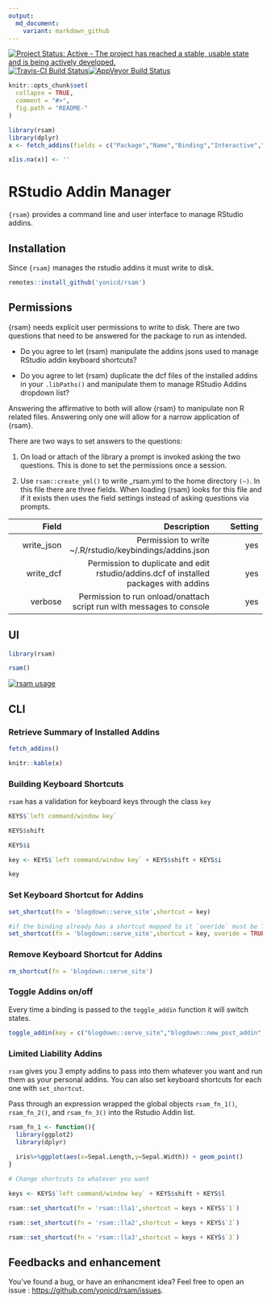 ```yaml
---
output:
  md_document:
    variant: markdown_github
---
```

[![Project Status: Active - The project has reached a stable, usable state and is being actively developed.](http://www.repostatus.org/badges/0.1.0/active.svg)](http://www.repostatus.org/#active)
[![Travis-CI Build Status](https://travis-ci.org/yonicd/rsam.svg?branch=master)](https://travis-ci.org/yonicd/rsam)[![AppVeyor Build Status](https://ci.appveyor.com/api/projects/status/github/yonicd/rsam?branch=master&svg=true)](https://ci.appveyor.com/project/yonicd/rsam)
<!-- README.md is generated from README.Rmd. Please edit that file -->

```r
knitr::opts_chunk$set(
  collapse = TRUE,
  comment = "#>",
  fig.path = "README-"
)

library(rsam)
library(dplyr)
x <- fetch_addins(fields = c("Package","Name","Binding","Interactive","Key","Shortcut"))

x[is.na(x)] <- ''


```

# RStudio Addin Manager

`{rsam}` provides a command line and user interface to manage RStudio addins.

## Installation

Since `{rsam}` manages the rstudio addins it must write to disk.

```r
remotes::install_github('yonicd/rsam')
```

## Permissions

{rsam} needs explicit user permissions to write to disk. There are two questions that need to be answered for the package to run as intended. 

   - Do you agree to let {rsam} manipulate the addins jsons used to manage RStudio addin keyboard shortcuts?
   
   - Do you agree to let {rsam} duplicate the dcf files of the installed addins in your `.libPaths()` and manipulate them to manage RStudio Addins dropdown list?
   
Answering the affirmative to both will allow {rsam} to manipulate non R related files. Answering only one will allow for a narrow application of {rsam}.

There are two ways to set answers to the questions:

  1. On load or attach of the library a prompt is invoked asking the two questions. This is done to set the permissions once a session. 
  
  2. Use `rsam::create_yml()` to write _rsam.yml to the home directory `(~)`. In this file there are three fields. When loading {rsam} looks for this file and if it exists then uses the field settings instead of asking questions via prompts.
 
|  Field|  Description|  Setting|
|--:|--:|--:|
|  write_json|  Permission to write ~/.R/rstudio/keybindings/addins.json|  yes|
|  write_dcf |  Permission to duplicate and edit rstudio/addins.dcf of installed packages with addins|  yes|
|  verbose   |  Permission to run onload/onattach script run with messages to console|  yes| 

## UI

```r
library(rsam)

rsam()

```

[![rsam usage](http://img.youtube.com/vi/-XZWv7CJrs8/0.jpg)](https://www.youtube.com/watch?v=-XZWv7CJrs8)

## CLI

### Retrieve Summary of Installed Addins

```r
fetch_addins()
```

```r
knitr::kable(x)
```

### Building Keyboard Shortcuts

`rsam` has a validation for keyboard keys through the class `key`

```r

KEYS$`left command/window key`

KEYS$shift

KEYS$i

key <- KEYS$`left command/window key` + KEYS$shift + KEYS$i

key
```

### Set Keyboard Shortcut for Addins

```r

set_shortcut(fn = 'blogdown::serve_site',shortcut = key)

#if the binding already has a shortcut mapped to it `overide` must be TRUE
set_shortcut(fn = 'blogdown::serve_site',shortcut = key, overide = TRUE)

```

### Remove Keyboard Shortcut for Addins

```r
rm_shortcut(fn = 'blogdown::serve_site')
```

### Toggle Addins on/off

Every time a binding is passed to the `toggle_addin` function it will switch states.

```r
toggle_addin(key = c("blogdown::serve_site","blogdown::new_post_addin","blogdown::update_meta_addin"))
```

### Limited Liability Addins

`rsam` gives you 3 empty addins to pass into them whatever you want and run them as your personal addins. You can also set keyboard shortcuts for each one with `set_shortcut`.

Pass through an expression wrapped the global objects `rsam_fn_1()`, `rsam_fn_2()`, and `rsam_fn_3()` into the Rstudio Addin list. 


```r

rsam_fn_1 <- function(){
  library(ggplot2)
  library(dplyr)
  
  iris%>%ggplot(aes(x=Sepal.Length,y=Sepal.Width)) + geom_point()
}

# Change shortcuts to whatever you want

keys <- KEYS$`left command/window key` + KEYS$shift + KEYS$l

rsam::set_shortcut(fn = 'rsam::lla1',shortcut = keys + KEYS$`1`)

rsam::set_shortcut(fn = 'rsam::lla2',shortcut = keys + KEYS$`2`)

rsam::set_shortcut(fn = 'rsam::lla3',shortcut = keys + KEYS$`3`)

```

## Feedbacks and enhancement

You've found a bug, or have an enhancment idea? Feel free to open an issue : [https://github.com/yonicd/rsam/issues](https://github.com/yonicd/rsam/issues). 
